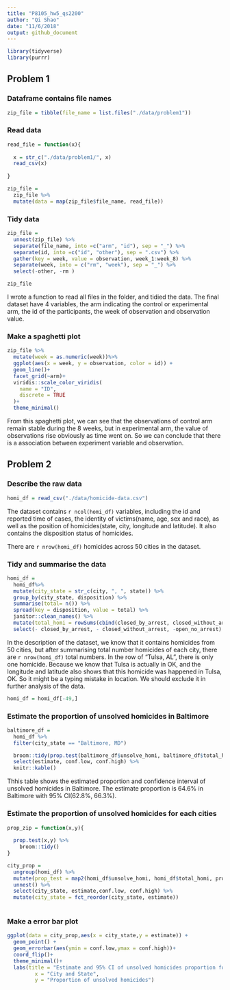 ```yaml
---
title: "P8105_hw5_qs2200"
author: "Qi Shao"
date: "11/6/2018"
output: github_document
---
```


```r
library(tidyverse)
library(purrr)
```

## Problem 1

### Dataframe contains file names
```r
zip_file = tibble(file_name = list.files("./data/problem1"))
```

### Read data
```r
read_file = function(x){
  
  x = str_c("./data/problem1/", x)
  read_csv(x)
  
}

zip_file = 
  zip_file %>%
  mutate(data = map(zip_file$file_name, read_file))
```

### Tidy data
```r
zip_file = 
  unnest(zip_file) %>%
  separate(file_name, into =c("arm", "id"), sep = "_") %>%
  separate(id, into =c("id", "other"), sep = ".csv") %>%
  gather(key = week, value = observation, week_1:week_8) %>%
  separate(week, into = c("rm", "week"), sep = "_") %>%
  select(-other, -rm )

zip_file
```

I wrote a function to read all files in the folder, and tidied the data. The final dataset have 4 variables, the arm indicating the control or experimental arm, the id of the participants, the week of observation and observation value.

### Make a spaghetti plot
```r
zip_file %>%
  mutate(week = as.numeric(week))%>%
  ggplot(aes(x = week, y = observation, color = id)) +
  geom_line()+
  facet_grid(~arm)+
  viridis::scale_color_viridis(
    name = "ID", 
    discrete = TRUE
  )+
  theme_minimal() 
```

From this spaghetti plot, we can see that the observations of control arm remain stable during the 8 weeks, but in experimental arm, the value of observations rise obviously as time went on. So we can conclude that there is a association between experiment variable and observation.

## Problem 2

### Describe the raw data
```r
homi_df = read_csv("./data/homicide-data.csv") 
```

The dataset contains `r ncol(homi_df)` variables, including the id and reported time of cases, the identity of victims(name, age, sex and race), as well as the position of homicides(state, city, longitude and latitude). It also contains the disposition status of homicides.

There are `r nrow(homi_df)` homicides across 50 cities in the dataset.

### Tidy and summarise the data
```r
homi_df = 
  homi_df%>%
  mutate(city_state = str_c(city, ", ", state)) %>%
  group_by(city_state, disposition) %>%
  summarise(total= n()) %>%
  spread(key = disposition, value = total) %>%
  janitor::clean_names() %>%
  mutate(total_homi = rowSums(cbind(closed_by_arrest, closed_without_arrest, open_no_arrest), na.rm = T), unsolve_homi = rowSums(cbind(closed_without_arrest, open_no_arrest), na.rm = T)) %>%
  select(- closed_by_arrest, - closed_without_arrest, -open_no_arrest)
```

In the description of the dataset, we know that it contains homicides from 50 cities, but after summarising total number homicides of each city, there are `r nrow(homi_df)` total numbers. In the row of "Tulsa, AL", there is only one homicide. Because we know that Tulsa is actually in OK, and the longitude and latitude also shows that this homicide was happened in Tulsa, OK. So it might be a typing mistake in location. We should exclude it in further analysis of the data.

```r
homi_df = homi_df[-49,]
```
### Estimate the proportion of unsolved homicides in Baltimore
```r
baltimore_df = 
  homi_df %>%
  filter(city_state == "Baltimore, MD")

  broom::tidy(prop.test(baltimore_df$unsolve_homi, baltimore_df$total_homi)) %>%
  select(estimate, conf.low, conf.high) %>%
  knitr::kable()
```

Thhis table shows the estimated proportion and confidence interval of unsolved homicides in Baltimore. The estimate proportion is 64.6% in Baltimore with 95% CI(62.8%, 66.3%).

### Estimate the proportion of unsolved homicides for each cities
```r
prop_zip = function(x,y){
  
  prop.test(x,y) %>%
    broom::tidy()
}

city_prop =
  ungroup(homi_df) %>%
  mutate(prop_test = map2(homi_df$unsolve_homi, homi_df$total_homi, prop_zip))%>%
  unnest() %>%
  select(city_state, estimate,conf.low, conf.high) %>%
  mutate(city_state = fct_reorder(city_state, estimate))
  
```

### Make a error bar plot
```r
ggplot(data = city_prop,aes(x = city_state,y = estimate)) + 
  geom_point() +
  geom_errorbar(aes(ymin = conf.low,ymax = conf.high))+
  coord_flip()+
  theme_minimal()+
  labs(title = "Estimate and 95% CI of unsolved homicides proportion for each city", 
         x = "City and State", 
         y = "Proportion of unsolved homicides") 
```
